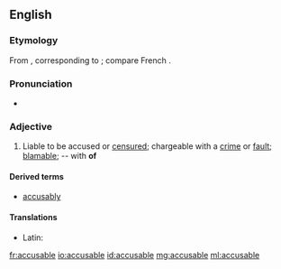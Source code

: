 ==English==

===Etymology===
From {{etyl|la|en}} {{m|la|accūsābilis||accusable}}, corresponding to {{suffix|accuse|able|lang=en}}; compare French {{term|accusable|lang=fr}}.

===Pronunciation===
* {{IPA|/əˈkjuːzəbl/|lang=en}}

===Adjective===
{{en-adj}}

# Liable to be accused or [[censure]]d; chargeable with a [[crime]] or [[fault]]; [[blamable]]; -- with '''of'''

====Derived terms====
* [[accusably]]

====Translations====
{{trans-top|liable to be accused}}
* Latin: {{t|la|accusabilis}}
{{trans-mid}}
{{trans-bottom}}

[[fr:accusable]]
[[io:accusable]]
[[id:accusable]]
[[mg:accusable]]
[[ml:accusable]]
